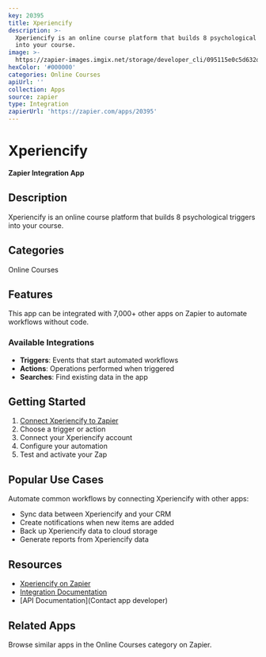 ```yaml
---
key: 20395
title: Xperiencify
description: >-
  Xperiencify is an online course platform that builds 8 psychological triggers
  into your course.
image: >-
  https://zapier-images.imgix.net/storage/developer_cli/095115e0c5d632df57d42fff44f44305.png?auto=format%2Ccompress&ixlib=python-3.0.0&q=50
hexColor: '#000000'
categories: Online Courses
apiUrl: ''
collection: Apps
source: zapier
type: Integration
zapierUrl: 'https://zapier.com/apps/20395'
---
```

# Xperiencify

**Zapier Integration App**

## Description

Xperiencify is an online course platform that builds 8 psychological triggers into your course.

## Categories

Online Courses

## Features

This app can be integrated with 7,000+ other apps on Zapier to automate workflows without code.

### Available Integrations

- **Triggers**: Events that start automated workflows
- **Actions**: Operations performed when triggered
- **Searches**: Find existing data in the app

## Getting Started

1. [Connect Xperiencify to Zapier](https://zapier.com/apps/20395)
2. Choose a trigger or action
3. Connect your Xperiencify account
4. Configure your automation
5. Test and activate your Zap

## Popular Use Cases

Automate common workflows by connecting Xperiencify with other apps:

- Sync data between Xperiencify and your CRM
- Create notifications when new items are added
- Back up Xperiencify data to cloud storage
- Generate reports from Xperiencify data

## Resources

- [Xperiencify on Zapier](https://zapier.com/apps/20395)
- [Integration Documentation](https://zapier.com/apps/20395/integrations)
- [API Documentation](Contact app developer)

## Related Apps

Browse similar apps in the Online Courses category on Zapier.

